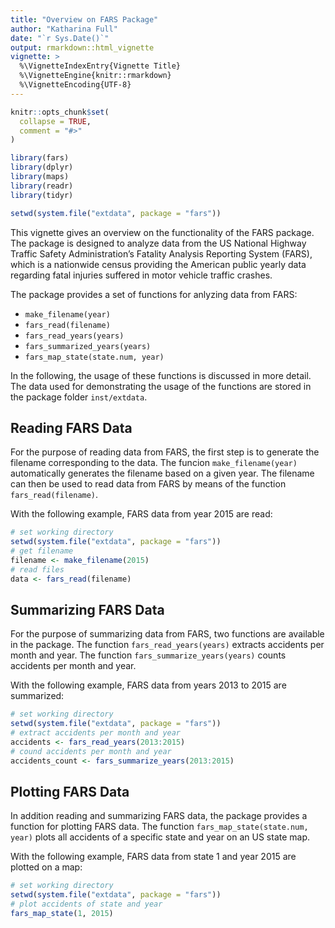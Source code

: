 ```yaml
---
title: "Overview on FARS Package"
author: "Katharina Full"
date: "`r Sys.Date()`"
output: rmarkdown::html_vignette
vignette: >
  %\VignetteIndexEntry{Vignette Title}
  %\VignetteEngine{knitr::rmarkdown}
  %\VignetteEncoding{UTF-8}
---
```


```r
knitr::opts_chunk$set(
  collapse = TRUE,
  comment = "#>"
)

library(fars)
library(dplyr)
library(maps)
library(readr)
library(tidyr)

setwd(system.file("extdata", package = "fars"))
```

This vignette gives an overview on the functionality of the FARS package. The package is designed to analyze data from the US National Highway Traffic Safety Administration's Fatality Analysis Reporting System (FARS), which is a nationwide census providing the American public yearly data regarding fatal injuries suffered in motor vehicle traffic crashes.

The package provides a set of functions for anlyzing data from FARS:

- `make_filename(year)`
- `fars_read(filename)`
- `fars_read_years(years)`
- `fars_summarized_years(years)`
- `fars_map_state(state.num, year)`

In the following, the usage of these functions is discussed in more detail. The data used for demonstrating the usage of the functions are stored in the package folder `inst/extdata`.

## Reading FARS Data

For the purpose of reading data from FARS, the first step is to generate the filename corresponding to the data. The funcion `make_filename(year)` automatically generates the filename based on a given year. The filename can then be used to read data from FARS by means of the function `fars_read(filename)`.

With the following example, FARS data from year 2015 are read:

```r
# set working directory
setwd(system.file("extdata", package = "fars"))
# get filename
filename <- make_filename(2015)
# read files
data <- fars_read(filename)
```

## Summarizing FARS Data

For the purpose of summarizing data from FARS, two functions are available in the package. The function `fars_read_years(years)` extracts accidents per month and year. The function `fars_summarize_years(years)` counts accidents per month and year.

With the following example, FARS data from years 2013 to 2015 are summarized:

```r
# set working directory
setwd(system.file("extdata", package = "fars"))
# extract accidents per month and year
accidents <- fars_read_years(2013:2015)
# cound accidents per month and year
accidents_count <- fars_summarize_years(2013:2015)
```

## Plotting FARS Data

In addition reading and summarizing FARS data, the package provides a function for plotting FARS data. The function `fars_map_state(state.num, year)` plots
all accidents of a specific state and year on an US state map.

With the following example, FARS data from state 1 and year 2015 are plotted on a map:


```r
# set working directory
setwd(system.file("extdata", package = "fars"))
# plot accidents of state and year
fars_map_state(1, 2015)
```
